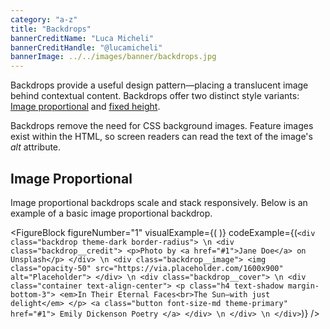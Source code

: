 ```yaml
---
category: "a-z"
title: "Backdrops"
bannerCreditName: "Luca Micheli"
bannerCreditHandle: "@lucamicheli" 
bannerImage: ../../images/banner/backdrops.jpg
---
```



<TextBlock>

Backdrops provide a useful design pattern—placing a translucent image behind contextual content. Backdrops offer two distinct style variants: <a href="#imageProportional">Image proportional</a> and <a href="#fixedHeight">fixed height</a>. 

</TextBlock>

<AccessibilitySpotlight>

Backdrops remove the need for CSS background images. Feature images exist within the HTML, so screen readers can read the text of the image's *alt* attribute.

</AccessibilitySpotlight>

<Divider id="aspect-ratio-sizes" />

<TextBlock>

## Image Proportional

Image proportional backdrops scale and stack responsively. Below is an example of a basic image proportional backdrop.

</TextBlock>

<FigureBlock
    figureNumber="1"
    visualExample={(
        <BackdropImageProportional />
    )}
    codeExample={(`
    <div class="backdrop theme-dark border-radius"> \n
        <div class="backdrop__credit">
            <p>Photo by <a href="#1">Jane Doe</a> on Unsplash</p>
        </div> \n
        <div class="backdrop__image">
            <img class="opacity-50" src="https://via.placeholder.com/1600x900" alt="Placeholder">
        </div> \n
        <div class="backdrop__cover"> \n
            <div class="container text-align-center">
                <p class="h4 text-shadow margin-bottom-3">
                    <em>In Their Eternal Faces<br>The Sun—with just delight</em>
                </p>
                <a class="button font-size-md theme-primary" href="#1">
                    Emily Dickenson Poetry
                </a>
            </div> \n
        </div> \n
    </div>
    `)}
/>

